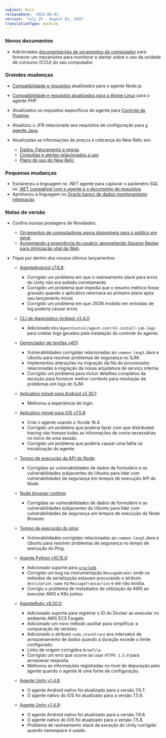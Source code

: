 ```yaml
---
subject: Docs
releaseDate: '2025-08-01'
version: 'July 25 - August 01, 2025'
translationType: machine
---
```


### Novos documentos

* Adicionadas [documentações de orçamentos de computador](/docs/accounts/accounts-billing/new-relic-one-pricing-billing/compute-budgets/overview) para fornecer um mecanismo para monitorar e alertar sobre o uso da unidade de consumo (CCU) do seu computador.

### Grandes mudanças

* [Compatibilidade e requisitos](/docs/apm/agents/nodejs-agent/getting-started/compatibility-requirements-nodejs-agent) atualizados para o agente Node.js.

* [Compatibilidade e requisitos atualizados para o Alpine Linux](/docs/apm/agents/php-agent/getting-started/php-agent-compatibility-requirements) para o agente PHP.

* Atualizados os requisitos específicos do agente para [Controle de Pipeline](/docs/new-relic-control/pipeline-control/modify-agent-configuration).

* Atualizou o JFR relacionado aos requisitos de configuração para [o agente Java](/docs/apm/agents/java-agent/configuration/java-agent-configuration-config-file#jfr-harvest-interval).

* Atualizadas as informações de preços e cobrança do New Relic em:

  * [Dados: Faturamento e regras](/docs/accounts/accounts-billing/new-relic-one-pricing-billing/data-ingest-billing)
  * [Consultas e alertas relacionados a uso](/docs/accounts/accounts-billing/new-relic-one-pricing-billing/usage-queries-alerts)
  * [Plano de uso do New Relic](/docs/licenses/license-information/usage-plans/new-relic-usage-plan)

### Pequenas mudanças

* Esclareceu a linguagem no .NET agente para capturar o parâmetro SQL no [.NET compatível com o agente e o documento de requisitos](/docs/apm/agents/net-agent/getting-started/net-agent-compatibility-requirements).
* Aprimorou a linguagem no [Oracle banco de dados monitoramento integração](/docs/infrastructure/host-integrations/host-integrations-list/oracle-database-monitoring-integration).

### Notas de versão

* Confira nossas postagens de Novidades:

  * [Orçamentos de computadores agora disponíveis para o público em geral](/whats-new/2025/07/whats-new-7-30-compute-budgets).
  * [Aumentando a experiência do usuário: aproveitando Session Replay para otimização vital da Web](/whats-new/2025/07/whats-new-7-31-augmenting-user-experiences-browser).

* Fique por dentro dos nossos últimos lançamentos:

  * [AgenteAndroid v7.6.8](/docs/release-notes/mobile-release-notes/android-release-notes/android-768):

    * Corrigido um problema em que o rastreamento stack para erros do Unity não era exibido corretamente.
    * Corrigido um problema que impedia que o resumo métrico fosse gravado quando o aplicativo retornava ao primeiro plano após seu lançamento inicial.
    * Corrigido um problema em que JSON inválido em entradas de log poderia causar erros.

  * [CLI de diagnóstico (nrdiag) v3.4.0](/docs/release-notes/diagnostics-release-notes/diagnostics-cli-release-notes/diagnostics-cli-341):
    * Adicionado `K8s/AgentControl/agent-control-install-job-logs` para coletar logs gerados pela instalação do controle do agente.

  * [Gerenciador de tarefas v451](/docs/release-notes/synthetics-release-notes/job-manager-release-notes/job-manager-release-451):

    * Vulnerabilidades corrigidas relacionadas ao `common-lang3` Java e Ubuntu para resolver problemas de segurança no SJM.
    * Implementou alterações na migração da fila do processador relacionadas à migração da nossa arquitetura de serviço interna.
    * Corrigido um problema para incluir detalhes completos da exceção para fornecer melhor contexto para resolução de problemas em logs do SJM.

  * [Aplicativo móvel para Android v5.30.1](/docs/release-notes/mobile-apps-release-notes/new-relic-android-release-notes/new-relic-android-5301):
    * Melhorou a experiência de login.

  * [Aplicativo móvel para iOS v7.5.8](/docs/release-notes/mobile-release-notes/ios-release-notes/ios-agent-758):

    * Criei o agente usando o Xcode 16.4.
    * Corrigido um problema que poderia fazer com que distributed tracing não tivesse todas as informações de conta necessárias no início de uma sessão.
    * Corrigido um problema que poderia causar uma falha na inicialização do agente.

  * [Tempo de execução da API do Node](/docs/release-notes/synthetics-release-notes/node-api-runtime-release-notes/node-api-runtime-1.2.122):
    * Corrigidas as vulnerabilidades de dados de formulário e as vulnerabilidades subjacentes do Ubuntu para lidar com vulnerabilidades de segurança em tempos de execução API do Node.

  * [Node browser runtime](/docs/release-notes/synthetics-release-notes/node-browser-runtime-release-notes/node-browser-runtime-3.0.39):
    * Corrigidas as vulnerabilidades de dados de formulário e as vulnerabilidades subjacentes do Ubuntu para lidar com vulnerabilidades de segurança em tempos de execução do Node Browser.

  * [Tempo de execução do ping](/docs/release-notes/synthetics-release-notes/ping-runtime-release-notes/ping-runtime-1.53.0):
    * Vulnerabilidades corrigidas relacionadas ao `common-lang3` Java e Ubuntu para resolver problemas de segurança no tempo de execução do Ping.

  * [Agente Python v10.15.0](/docs/release-notes/agent-release-notes/python-release-notes/python-agent-101500):

    * Adicionado suporte para [`oracledb`](https://pypi.org/project/oracledb/)
    * Corrigido um bug na instrumentação `MessageBroker` onde os métodos de serialização estavam procurando o atributo `destination_name` no `MessageTransaction` e ele não existia.
    * Corrigiu o problema de metadados de utilização da AWS ao executar AWS e K8s juntos.

  * [AgenteRuby v9.20.0](/docs/release-notes/agent-release-notes/ruby-release-notes/ruby-agent-9-20-0):

    * Adicionado suporte para registrar o ID do Docker ao executar no ambiente AWS ECS Fargate.
    * Adicionado um novo método auxiliar para simplificar a comparação de versões.
    * Adicionado o atributo `code.stacktrace` aos intervalos de armazenamento de dados quando a duração excede o limite configurado.
    * Links de origem corrigidos `Brewfile`.
    * Corrigido um erro que ocorre ao usar `HTTPX 1.5.0` para armazenar resposta.
    * Melhorou as informações registradas no nível de depuração pelo agente quando o agente lê uma fonte de configuração.

  * [Agente Unity v1.4.8](/docs/release-notes/mobile-release-notes/unity-release-notes/unity-agent-148):

    * O agente Android nativo foi atualizado para a versão 7.6.7.
    * O agente nativo do iOS foi atualizado para a versão 7.5.6.

  * [Agente Unity v1.4.9](/docs/release-notes/mobile-release-notes/unity-release-notes/unity-agent-149):

    * O agente Android nativo foi atualizado para a versão 7.6.8.
    * O agente nativo do iOS foi atualizado para a versão 7.5.8.
    * Problema de rastreamento stack de exceção do Unity corrigido quando namespace é usado.